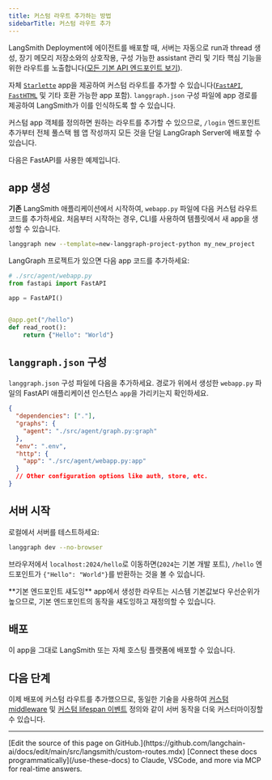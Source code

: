 ```yaml
---
title: 커스텀 라우트 추가하는 방법
sidebarTitle: 커스텀 라우트 추가
---
```

LangSmith Deployment에 에이전트를 배포할 때, 서버는 자동으로 run과 thread 생성, 장기 메모리 저장소와의 상호작용, 구성 가능한 assistant 관리 및 기타 핵심 기능을 위한 라우트를 노출합니다([모든 기본 API 엔드포인트 보기](/langsmith/server-api-ref)).

자체 [`Starlette`](https://www.starlette.io/applications/) app을 제공하여 커스텀 라우트를 추가할 수 있습니다([`FastAPI`](https://fastapi.tiangolo.com/), [`FastHTML`](https://fastht.ml/) 및 기타 호환 가능한 app 포함). `langgraph.json` 구성 파일에 app 경로를 제공하여 LangSmith가 이를 인식하도록 할 수 있습니다.

커스텀 app 객체를 정의하면 원하는 라우트를 추가할 수 있으므로, `/login` 엔드포인트 추가부터 전체 풀스택 웹 앱 작성까지 모든 것을 단일 LangGraph Server에 배포할 수 있습니다.

다음은 FastAPI를 사용한 예제입니다.

## app 생성

**기존** LangSmith 애플리케이션에서 시작하여, `webapp.py` 파일에 다음 커스텀 라우트 코드를 추가하세요. 처음부터 시작하는 경우, CLI를 사용하여 템플릿에서 새 app을 생성할 수 있습니다.

```bash
langgraph new --template=new-langgraph-project-python my_new_project
```

LangGraph 프로젝트가 있으면 다음 app 코드를 추가하세요:

```python {highlight={4}}
# ./src/agent/webapp.py
from fastapi import FastAPI

app = FastAPI()


@app.get("/hello")
def read_root():
    return {"Hello": "World"}

```

## `langgraph.json` 구성

`langgraph.json` 구성 파일에 다음을 추가하세요. 경로가 위에서 생성한 `webapp.py` 파일의 FastAPI 애플리케이션 인스턴스 `app`을 가리키는지 확인하세요.

```json
{
  "dependencies": ["."],
  "graphs": {
    "agent": "./src/agent/graph.py:graph"
  },
  "env": ".env",
  "http": {
    "app": "./src/agent/webapp.py:app"
  }
  // Other configuration options like auth, store, etc.
}
```

## 서버 시작

로컬에서 서버를 테스트하세요:

```bash
langgraph dev --no-browser
```

브라우저에서 `localhost:2024/hello`로 이동하면(`2024`는 기본 개발 포트), `/hello` 엔드포인트가 `{"Hello": "World"}`를 반환하는 것을 볼 수 있습니다.

<Note>
**기본 엔드포인트 섀도잉**
app에서 생성한 라우트는 시스템 기본값보다 우선순위가 높으므로, 기본 엔드포인트의 동작을 섀도잉하고 재정의할 수 있습니다.
</Note>

## 배포

이 app을 그대로 LangSmith 또는 자체 호스팅 플랫폼에 배포할 수 있습니다.

## 다음 단계

이제 배포에 커스텀 라우트를 추가했으므로, 동일한 기술을 사용하여 [커스텀 middleware](/langsmith/custom-middleware) 및 [커스텀 lifespan 이벤트](/langsmith/custom-lifespan) 정의와 같이 서버 동작을 더욱 커스터마이징할 수 있습니다.

---

<Callout icon="pen-to-square" iconType="regular">
    [Edit the source of this page on GitHub.](https://github.com/langchain-ai/docs/edit/main/src/langsmith/custom-routes.mdx)
</Callout>
<Tip icon="terminal" iconType="regular">
    [Connect these docs programmatically](/use-these-docs) to Claude, VSCode, and more via MCP for    real-time answers.
</Tip>
